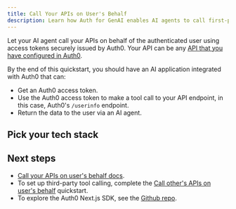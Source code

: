 ```yaml
---
title: Call Your APIs on User's Behalf
description: Learn how Auth for GenAI enables AI agents to call first-party APIs on the user's behalf.
---
```



Let your AI agent call your APIs on behalf of the authenticated user using access tokens securely issued by Auth0. Your API can be any [API that you have configured in Auth0](https://auth0.com/docs/get-started/apis).

By the end of this quickstart, you should have an AI application integrated with Auth0 that can:

- Get an Auth0 access token.
- Use the Auth0 access token to make a tool call to your API endpoint, in this case, Auth0's `/userinfo` endpoint.
- Return the data to the user via an AI agent.

## Pick your tech stack

<Tabs>
  <Tab
    title="LangGraph.js + Next.js"
    icon="https://mintlify-assets.b-cdn.net/auth0/langchain.svg"
  >
    <LangChainNextjsCallYourApi />
  </Tab>
  <Tab
    title="Vercel AI + Next.js"
    icon="https://mintlify-assets.b-cdn.net/auth0/vercel.svg"
  >
    <VercelCallYourApi />
  </Tab>
  <Tab
    title="LangGraph + FastAPI"
    icon="https://mintlify-assets.b-cdn.net/auth0/langchain.svg"
  >
    <FastApiCallYourApi />
  </Tab>
  <Tab title="Cloudflare Agents" icon="cloudflare">
    <CloudflareCallYourApi />
  </Tab>
</Tabs>

## Next steps

- [Call your APIs on user's behalf docs](/ai/docs/intro/call-your-apis-on-users-behalf).
- To set up third-party tool calling, complete the
  [Call other's APIs on user's behalf](../get-started/call-others-apis-on-users-behalf) quickstart.
- To explore the Auth0 Next.js SDK, see the
  [Github repo](https://github.com/auth0/nextjs-auth0).
